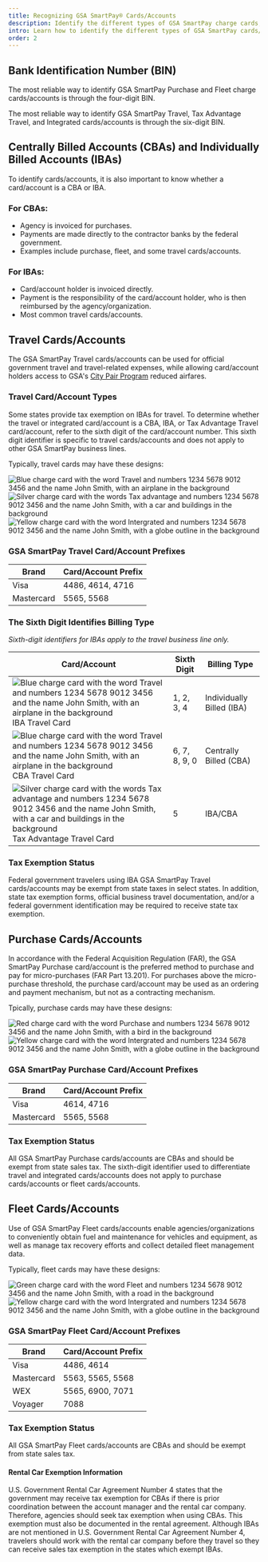 ```yaml
---
title: Recognizing GSA SmartPay® Cards/Accounts
description: Identify the different types of GSA SmartPay charge cards, such as GSA SmartPay Purchase, Fleet, GSA SmartPay Travel, Tax Advantage Travel and Integrated.
intro: Learn how to identify the different types of GSA SmartPay cards/accounts.
order: 2
---
```



##  Bank Identification Number (BIN)
The most reliable way to identify GSA SmartPay Purchase and Fleet charge cards/accounts is through the four-digit BIN. 

The most reliable way to identify GSA SmartPay Travel, Tax Advantage Travel, and Integrated cards/accounts is through the six-digit BIN.

## Centrally Billed Accounts (CBAs) and Individually Billed Accounts (IBAs)
To identify cards/accounts, it is also important to know whether a card/account is a CBA or IBA.

### For CBAs: 
- Agency is invoiced for purchases.
- Payments are made directly to the contractor banks by the federal government.
- Examples include purchase, fleet, and some travel cards/accounts.

### For IBAs:
- Card/account holder is invoiced directly.
- Payment is the responsibility of the card/account holder, who is then reimbursed by the agency/organization.
- Most common travel cards/accounts.

##  Travel Cards/Accounts
The GSA SmartPay Travel cards/accounts can be used for official government travel and travel-related expenses, while allowing card/account holders access to GSA's [City Pair Program](https://www.gsa.gov/plan-book/transportation-airfare-pov-etc/airfare-rates-city-pair-program) reduced airfares. 

### Travel Card/Account Types
Some states provide tax exemption on IBAs for travel. To determine whether the travel or integrated card/account is a CBA, IBA, or Tax Advantage Travel card/account, refer to the sixth digit of the card/account number. This sixth digit identifier is specific to travel cards/accounts and does not apply to other GSA SmartPay business lines.

Typically, travel cards may have these designs:

![Blue charge card with the word Travel and numbers 1234 5678 9012 3456 and the name John Smith, with an airplane in the background](/images/blue-card.png)
![Silver charge card with the words Tax advantage and numbers 1234 5678 9012 3456 and the name John Smith, with a car and buildings in the background](/images/silver-card.png)
![Yellow charge card with the word Intergrated and numbers 1234 5678 9012 3456 and the name John Smith, with a globe outline in the background](/images/yellow-card.png)

### GSA SmartPay Travel Card/Account Prefixes
| Brand      | Card/Account Prefix      |
| ---------- | ---------------- |
| Visa       | 4486, 4614, 4716 |
| Mastercard | 5565, 5568       |


### The Sixth Digit Identifies Billing Type
_Sixth-digit identifiers for IBAs apply to the travel business line only._

| Card/Account | Sixth Digit | Billing Type |
| -----| ----------- | ------------ |
|![Blue charge card with the word Travel and numbers 1234 5678 9012 3456 and the name John Smith, with an airplane in the background](/images/blue-card.png) <br />IBA Travel Card | 1, 2, 3, 4 | Individually Billed (IBA) |
|![Blue charge card with the word Travel and numbers 1234 5678 9012 3456 and the name John Smith, with an airplane in the background](/images/blue-card.png) <br />CBA Travel Card | 6, 7, 8, 9, 0 | Centrally Billed (CBA) |
|![Silver charge card with the words Tax advantage and numbers 1234 5678 9012 3456 and the name John Smith, with a car and buildings in the background](/images/silver-card.png) <br />Tax Advantage Travel Card  | 5 | IBA/CBA |

### Tax Exemption Status
Federal government travelers using IBA GSA SmartPay Travel cards/accounts may be exempt from state taxes in select states. In addition, state tax exemption forms, official business travel documentation, and/or a federal government identification may be required to receive state tax exemption. 

## Purchase Cards/Accounts
In accordance with the Federal Acquisition Regulation (FAR), the GSA SmartPay Purchase card/account is the preferred method to purchase and pay for micro-purchases (FAR Part 13.201). For purchases above the micro-purchase threshold, the purchase card/account may be used as an ordering and payment mechanism, but not as a contracting mechanism. 

Tpically, purchase cards may have these designs:

![Red charge card with the word Purchase and numbers 1234 5678 9012 3456 and the name John Smith, with a bird in the background](/images/red-card.png)
![Yellow charge card with the word Intergrated and numbers 1234 5678 9012 3456 and the name John Smith, with a globe outline in the background](/images/yellow-card.png)

### GSA SmartPay Purchase Card/Account Prefixes
| Brand      | Card/Account Prefix      |
| ---------- | ---------------- |
| Visa       | 4614, 4716       |
| Mastercard | 5565, 5568       |


### Tax Exemption Status
All GSA SmartPay Purchase cards/accounts are CBAs and should be exempt from state sales tax. The sixth-digit identifier used to differentiate travel and integrated cards/accounts does not apply to purchase cards/accounts or fleet cards/accounts.  


## Fleet Cards/Accounts
Use of GSA SmartPay Fleet cards/accounts enable agencies/organizations to conveniently obtain fuel and maintenance for vehicles and equipment, as well as manage tax recovery efforts and collect detailed fleet management data.

Typically, fleet cards may have these designs:

![Green charge card with the word Fleet and numbers 1234 5678 9012 3456 and the name John Smith, with a road in the background](/images/green-card.png)
![Yellow charge card with the word Intergrated and numbers 1234 5678 9012 3456 and the name John Smith, with a globe outline in the background](/images/yellow-card.png)

### GSA SmartPay Fleet Card/Account Prefixes
| Brand      | Card/Account Prefix      |
| ---------- | ---------------- |
| Visa       | 4486, 4614       |
| Mastercard | 5563, 5565, 5568 |
| WEX        | 5565, 6900, 7071 |
| Voyager    | 7088             |


### Tax Exemption Status
All GSA SmartPay Fleet cards/accounts are CBAs and should be exempt from state sales tax.

#### Rental Car Exemption Information
U.S. Government Rental Car Agreement Number 4 states that the government may receive tax exemption for CBAs if there is prior coordination between the account manager and the rental car company. Therefore, agencies should seek tax exemption when using CBAs. This exemption must also be documented in the rental agreement. Although IBAs are not mentioned in U.S. Government Rental Car Agreement Number 4, travelers should work with the rental car company before they travel so they can receive sales tax exemption in the states which exempt IBAs.
